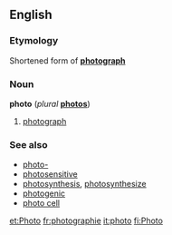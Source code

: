 ==English==

===Etymology===
Shortened form of '''[[photograph]]'''

===Noun===
'''photo''' (''plural'' '''[[photos]]''')

# [[photograph]]

===See also===
*[[photo-]]
*[[photosensitive]]
*[[photosynthesis]], [[photosynthesize]]
*[[photogenic]]
*[[photo cell]]

[[et:Photo]]
[[fr:photographie]]
[[it:photo]]
[[fi:Photo]]